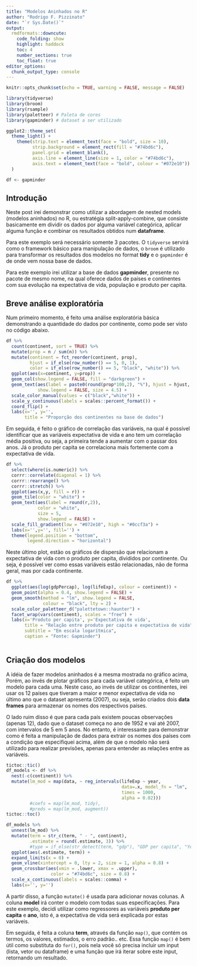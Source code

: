 ```yaml
---
title: "Modelos Aninhados no R"
author: "Rodrigo F. Pizzinato"
date: "`r Sys.Date()`"
output: 
  rmdformats::downcute:
    code_folding: show
    highlight: haddock
    toc: 4
    number_sections: true
    toc_float: true
editor_options: 
  chunk_output_type: console
---
```


```r
knitr::opts_chunk$set(echo = TRUE, warning = FALSE, message = FALSE)
```

```r
library(tidyverse)
library(broom)
library(rsample)
library(paletteer) # Paleta de cores
library(gapminder) # dataset a ser utilizado

ggplot2::theme_set(
  theme_light() + 
    theme(strip.text = element_text(face = "bold", size = 10),
          strip.background = element_rect(fill = "#74bd6c"),
          panel.grid = element_blank(),
          axis.line = element_line(size = 1, color = "#74bd6c"),
          axis.text = element_text(face = "bold", colour = "#072e10"))
  )

df <- gapminder
```

## Introdução

Neste post irei demonstrar como utilizar a abordagem de nested models (modelos aninhados) no R, ou estratégia split-apply-combine, que consiste basicamente em dividir os dados por alguma variável categórica, aplicar alguma função e combinar os resultados obtidos num **dataframe**.

Para este exemplo será necessário somente 3 pacotes. O `tidyverse` servirá como o framework básico para manipulação de dados, o `broom` é utilizado para transformar os resultados dos modelos no format **tidy** e o `gapminder` é de onde vem nossa base de dados.

Para este exemplo irei utilizar a base de dados **gapminder**, presente no pacote de mesmo nome, na qual oferece dados de países e continentes com sua evolução na expectativa de vida, população e produto per capita.

## Breve análise exploratória

Num primeiro momento, é feito uma análise exploratória básica demonstrando a quantidade do dados por continente, como pode ser visto no código abaixo.

```r
df %>% 
  count(continent, sort = TRUE) %>% 
  mutate(prop = n / sum(n)) %>% 
  mutate(continent = fct_reorder(continent, prop),
         hjust = if_else(row_number() == 5, 0, 1),
         color = if_else(row_number() == 5, "black", "white")) %>% 
  ggplot(aes(x=continent, y=prop)) +
  geom_col(show.legend = FALSE, fill = "darkgreen") +
  geom_text(aes(label = paste0(round(prop*100,2), "%"), hjust = hjust, color = color), 
            show.legend = FALSE, size = 4.5) +
  scale_color_manual(values = c("black","white")) +
  scale_y_continuous(labels = scales::percent_format()) +
  coord_flip() +
  labs(x='', y='',
       title = "Proporção dos continentes na base de dados")
```

Em seguida, é feito o gráfico de correlação das variáveis, na qual é possível identificar que as variáveis expectativa de vida e ano tem um correlação média positiva, ou seja, a primeira tende a aumentar com o passar dos anos. Já o produto per capita se correlaciona mais fortemente com a expectativa de vida.

```r
df %>% 
  select(where(is.numeric)) %>% 
  corrr::correlate(diagonal = 1) %>% 
  corrr::rearrange() %>% 
  corrr::stretch() %>% 
  ggplot(aes(x,y, fill = r)) + 
  geom_tile(color = "white") +
  geom_text(aes(label = round(r,2)),
            color = "white",
            size = 5,
            show.legend = FALSE) +
  scale_fill_gradient(low = "#072e10", high = "#0ccf3a") +
  labs(x='',y='', fill='') + 
  theme(legend.position = "bottom", 
        legend.direction = "horizontal")
```

Neste último plot, estão os gráficos de dispersão que relacionam a expectativa de vida com o produto per capita, divididos por continente. Ou seja, é possível ver como essas variáveis estão relacionadas, não de forma geral, mas por cada continente.

```r
df %>% 
  ggplot(aes(log(gdpPercap), log(lifeExp), colour = continent)) +
  geom_point(alpha = 0.4, show.legend = FALSE) + 
  geom_smooth(method = "lm", show.legend = FALSE, 
              colour = "black", lty = 2) +
  scale_color_paletteer_d("palettetown::haunter") +
  facet_wrap(vars(continent), scales = "free") +
  labs(x='Produto per capita', y='Expectativa de vida', 
       title = "Relação entre produto per capita e expectativa de vida",
       subtitle = "Em escala logarítmica",
       caption = "Fonte: Gapminder")
         
```

## Criação dos modelos

A idéia de fazer modelos aninhados é a mesma mostrada no gráfico acima, Porém, ao invés de plotar gráficos para cada variável categórica, é feito um modelo para cada uma. 
Neste caso, ao invés de utilizar os continentes, irei usar os 12 países que tiveram a maior e menor expectativa de vida no último ano que o dataset apresenta (2007), ou seja, serão criados dois **data frames** para armazenar os nomes dos respectivos países.

O lado ruim disso é que para cada país existem poucas observações (apenas 12), dado que o dataset começa no ano de 1952 e vai até 2007, com intervalos de 5 em 5 anos. 
No entanto, é interessante para demonstrar como é feita a manipulação de dados para extrair os nomes dos países com a condição que especifiquei acima, além de que o modelo não será utilizado para realizar previsões, apenas para entender as relações entre as variáveis.

```r
tictoc::tic()
df_models <- df %>% 
  nest(-c(continent)) %>% 
  mutate(lm_mod = map(data, ~ reg_intervals(lifeExp ~ year, 
                                            data=.x, model_fn = "lm",
                                            times = 1000, 
                                            alpha = 0.02)))
         #coefs = map(lm_mod, tidy),
         #preds = map(lm_mod, augment))
tictoc::toc()

df_models %>% 
  unnest(lm_mod) %>% 
  mutate(term = str_c(term, " - ", continent),
         .estimate = round(.estimate, 3)) %>% 
         #type = if_else(str_detect(term, "gdp"), "GDP per capita", "Year")) %>% 
  ggplot(aes(.estimate, term)) + 
  expand_limits(x = 0) +
  geom_vline(xintercept = 0, lty = 2, size = 1, alpha = 0.8) +
  geom_crossbar(aes(xmin = .lower, xmax = .upper),
                 color = "#74bd6c", size = 0.8) +
  scale_x_continuous(labels = scales::comma) +
  labs(x='', y='')
```


A partir disso, a função `mutate()` é usada para adicionar novas colunas. A coluna **model** irá conter o modelo com todas suas especificações. Para este exemplo, decidi utilizar como regressores as variáveis **produto per capita** e **ano**, isto é, a expectativa de vida será explicada por estas variáveis.

Em seguida, é feita a coluna **term**, através da função `map()`, que contém os termos, os valores, estimados, o erro padrão.. etc. Essa função `map()` é bem útil como substituta do `for()`, pois nela você só precisa incluir um input (lista, vetor ou dataframe) e uma função que irá iterar sobre este input, retornando um resultado.













